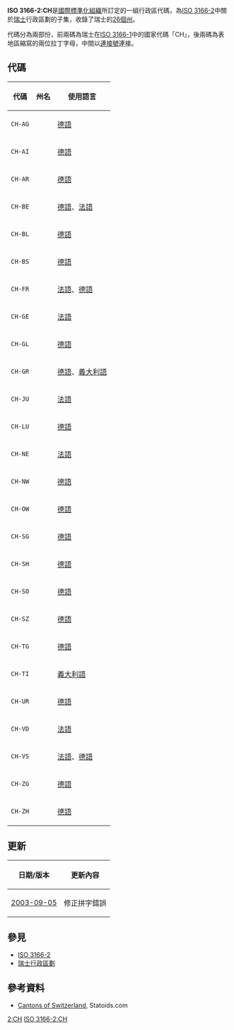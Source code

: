 '''ISO 3166-2:CH'''是[[國際標準化組織|國際標準化組織]]所訂定的一組行政區代碼，為[[ISO_3166-2|ISO 3166-2]]中關於[[瑞士|瑞士]]行政區劃的子集，收錄了瑞士的[[瑞士行政區劃|26個州]]。

代碼分為兩部份，前兩碼為瑞士在[[ISO_3166-1|ISO 3166-1]]中的國家代碼「CH」，後兩碼為表地區縮寫的兩位拉丁字母，中間以[[連接號|連接號]]連接。

==代碼==
{| class="wikitable sortable"
|-
! 代碼 !! 州名 !! 使用語言
|-
| <tt>CH-AG</tt>
| {{flag|Aargau}}
| [[德語|德語]]
|-
| <tt>CH-AI</tt>
| {{flag|Appenzell Innerrhoden}}
| [[德語|德語]]
|-
| <tt>CH-AR</tt>
| {{flag|Appenzell Ausserrhoden}}
| [[德語|德語]]
|-
| <tt>CH-BE</tt>
| {{flag|Bern}}
| [[德語|德語]]、[[法語|法語]]
|-
| <tt>CH-BL</tt>
| {{flag|Basel-Landschaft}}
| [[德語|德語]]
|-
| <tt>CH-BS</tt>
| {{flag|Basel-Stadt}}
| [[德語|德語]]
|-
| <tt>CH-FR</tt>
| {{flag|Fribourg}}
| [[法語|法語]]、[[德語|德語]]
|-
| <tt>CH-GE</tt>
| {{flag|Genève}}
| [[法語|法語]]
|-
| <tt>CH-GL</tt>
| {{flag|Glarus}}
| [[德語|德語]]
|-
| <tt>CH-GR</tt>
| {{flag|Graubünden}}
| [[德語|德語]]、[[義大利語|義大利語]]
|-
| <tt>CH-JU</tt>
| {{flag|Jura}}
| [[法語|法語]]
|-
| <tt>CH-LU</tt>
| {{flag|Luzern}}
| [[德語|德語]]
|-
| <tt>CH-NE</tt>
| {{flag|Neuchâtel}}
| [[法語|法語]]
|-
| <tt>CH-NW</tt>
| {{flag|Nidwalden}}
| [[德語|德語]]
|-
| <tt>CH-OW</tt>
| {{flag|Obwalden}}
| [[德語|德語]]
|-
| <tt>CH-SG</tt>
| {{flag|Sankt Gallen}}
| [[德語|德語]]
|-
| <tt>CH-SH</tt>
| {{flag|Schaffhausen}}
| [[德語|德語]]
|-
| <tt>CH-SO</tt>
| {{flag|Solothurn}}
| [[德語|德語]]
|-
| <tt>CH-SZ</tt>
| {{flag|Schwyz}}
| [[德語|德語]]
|-
| <tt>CH-TG</tt>
| {{flag|Thurgau}}
| [[德語|德語]]
|-
| <tt>CH-TI</tt>
| {{flag|Ticino}}
| [[義大利語|義大利語]]
|-
| <tt>CH-UR</tt>
| {{flag|Uri}}
| [[德語|德語]]
|-
| <tt>CH-VD</tt>
| {{flag|Vaud}}
| [[法語|法語]]
|-
| <tt>CH-VS</tt>
| {{flag|Valais}}
| [[法語|法語]]、[[德語|德語]]
|-
| <tt>CH-ZG</tt>
| {{flag|Zug}}
| [[德語|德語]]
|-
| <tt>CH-ZH</tt>
| {{flag|Zürich}}
| [[德語|德語]]
|}

==更新==
{| class="wikitable"
|-
! 日期/版本 !! 更新內容
|-
| [[ISO_3166-2:2003-09-05|2003-09-05]]
| 修正拼字錯誤
|}

==參見==
* [[ISO_3166-2|ISO 3166-2]]
* [[瑞士行政區劃|瑞士行政區劃]]

==參考資料==
* [http://www.statoids.com/uch.html Cantons of Switzerland]{{Wayback|url=http://www.statoids.com/uch.html |date=20130603203920 }}, Statoids.com

{{ISO 3166|state=collapsed}}
[[Category:ISO_3166|2:CH]]
[[Category:瑞士行政區劃|ISO 3166-2:CH]]